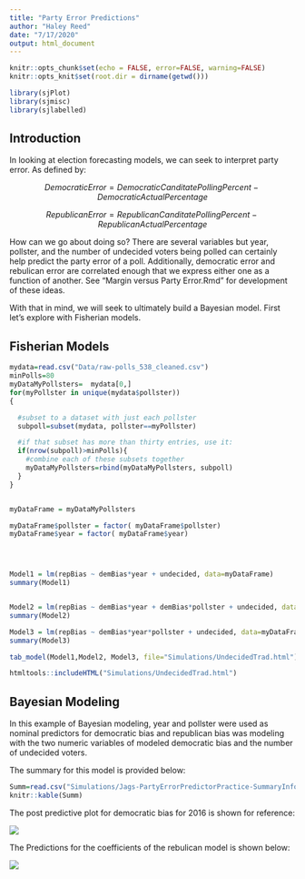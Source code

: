 ```yaml
---
title: "Party Error Predictions"
author: "Haley Reed"
date: "7/17/2020"
output: html_document
---
```


```r
knitr::opts_chunk$set(echo = FALSE, error=FALSE, warning=FALSE)
knitr::opts_knit$set(root.dir = dirname(getwd()))

library(sjPlot)
library(sjmisc)
library(sjlabelled)
```

## Introduction

In looking at election forecasting models, we can seek to interpret party error. As defined by:

$$DemocraticError = DemocraticCanditatePollingPercent-DemocraticActualPercentage$$

$$RepublicanError = RepublicanCanditatePollingPercent-RepublicanActualPercentage$$

How can we go about doing so? There are several variables but year, pollster, and the number of undecided voters being polled can certainly help predict the party error of a poll. Additionally, democratic error and rebulican error are correlated enough that we express either one as a function of another. See "Margin versus Party Error.Rmd" for development of these ideas.

With that in mind, we will seek to ultimately build a Bayesian model. First let's explore with Fisherian models. 

## Fisherian Models

```r
mydata=read.csv("Data/raw-polls_538_cleaned.csv")
minPolls=80
myDataMyPollsters=  mydata[0,]
for(myPollster in unique(mydata$pollster))
{

  #subset to a dataset with just each pollster
  subpoll=subset(mydata, pollster==myPollster)

  #if that subset has more than thirty entries, use it:
  if(nrow(subpoll)>minPolls){
    #combine each of these subsets together
    myDataMyPollsters=rbind(myDataMyPollsters, subpoll)
  }
}


myDataFrame = myDataMyPollsters

myDataFrame$pollster = factor( myDataFrame$pollster)
myDataFrame$year = factor( myDataFrame$year)




Model1 = lm(repBias ~ demBias*year + undecided, data=myDataFrame)
summary(Model1)


Model2 = lm(repBias ~ demBias*year + demBias*pollster + undecided, data=myDataFrame)
summary(Model2)

Model3 = lm(repBias ~ demBias*year*pollster + undecided, data=myDataFrame)
summary(Model3)

tab_model(Model1,Model2, Model3, file="Simulations/UndecidedTrad.html")


```

```r
htmltools::includeHTML("Simulations/UndecidedTrad.html")
```

## Bayesian Modeling 

In this example of Bayesian modeling, year and pollster were used as nominal predictors for democratic bias and republican bias was modeling with the two numeric variables of modeled democratic bias and the number of undecided voters. 

The summary for this model is provided below:

```r
Summ=read.csv("Simulations/Jags-PartyErrorPredictorPractice-SummaryInfo.csv")
knitr::kable(Summ)
```

The post predictive plot for democratic bias for 2016 is shown for reference:

![](Figures/Jags-PartyErrorPredictorPractice-PostPred-Dem-2016.png)

The Predictions for the coefficients of the rebulican model is shown below:

![](Figures/Jags-PartyErrorPredictorPractice-PostMarg1.png)


